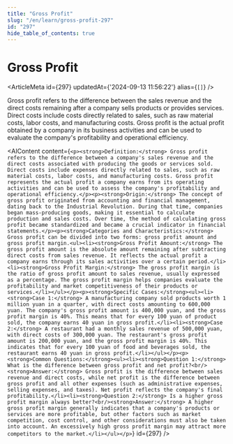 ```yaml
---
title: "Gross Profit"
slug: "/en/learn/gross-profit-297"
id: "297"
hide_table_of_contents: true
---
```



# Gross Profit

<ArticleMeta id={297} updatedAt={'2024-09-13 11:56:22'} alias={`[]`} />
<div className='border-solid border-b border-t-0 my-4 border-[var(--ifm-color-gray-300)]' />

Gross profit refers to the difference between the sales revenue and the direct costs remaining after a company sells products or provides services. Direct costs include costs directly related to sales, such as raw material costs, labor costs, and manufacturing costs. Gross profit is the actual profit obtained by a company in its business activities and can be used to evaluate the company's profitability and operational efficiency.

<AIContent content={`<p><strong>Definition:</strong> Gross profit refers to the difference between a company's sales revenue and the direct costs associated with producing the goods or services sold. Direct costs include expenses directly related to sales, such as raw material costs, labor costs, and manufacturing costs. Gross profit represents the actual profit a company earns from its operating activities and can be used to assess the company's profitability and operational efficiency.</p><p><strong>Origin:</strong> The concept of gross profit originated from accounting and financial management, dating back to the Industrial Revolution. During that time, companies began mass-producing goods, making it essential to calculate production and sales costs. Over time, the method of calculating gross profit became standardized and became a crucial indicator in financial statements.</p><p><strong>Categories and Characteristics:</strong> Gross profit can be divided into two forms: gross profit amount and gross profit margin.<ul><li><strong>Gross Profit Amount:</strong> The gross profit amount is the absolute amount remaining after subtracting direct costs from sales revenue. It reflects the actual profit a company earns through its sales activities over a certain period.</li><li><strong>Gross Profit Margin:</strong> The gross profit margin is the ratio of gross profit amount to sales revenue, usually expressed as a percentage. The gross profit margin helps companies evaluate the profitability and market competitiveness of their products or services.</li></ul></p><p><strong>Specific Cases:</strong><ul><li><strong>Case 1:</strong> A manufacturing company sold products worth 1 million yuan in a quarter, with direct costs amounting to 600,000 yuan. The company's gross profit amount is 400,000 yuan, and the gross profit margin is 40%. This means that for every 100 yuan of product sold, the company earns 40 yuan in gross profit.</li><li><strong>Case 2:</strong> A restaurant had a monthly sales revenue of 500,000 yuan, with direct costs of 300,000 yuan. The restaurant's gross profit amount is 200,000 yuan, and the gross profit margin is 40%. This indicates that for every 100 yuan of food and beverages sold, the restaurant earns 40 yuan in gross profit.</li></ul></p><p><strong>Common Questions:</strong><ul><li><strong>Question 1:</strong> What is the difference between gross profit and net profit?<br/><strong>Answer:</strong> Gross profit is the difference between sales revenue and direct costs, while net profit is the difference between gross profit and all other expenses (such as administrative expenses, selling expenses, and taxes). Net profit reflects the company's final profitability.</li><li><strong>Question 2:</strong> Is a higher gross profit margin always better?<br/><strong>Answer:</strong> A higher gross profit margin generally indicates that a company's products or services are more profitable, but other factors such as market competition, cost control, and other considerations must also be taken into account. An excessively high gross profit margin may attract more competitors to the market.</li></ul></p>`} id={297} />
